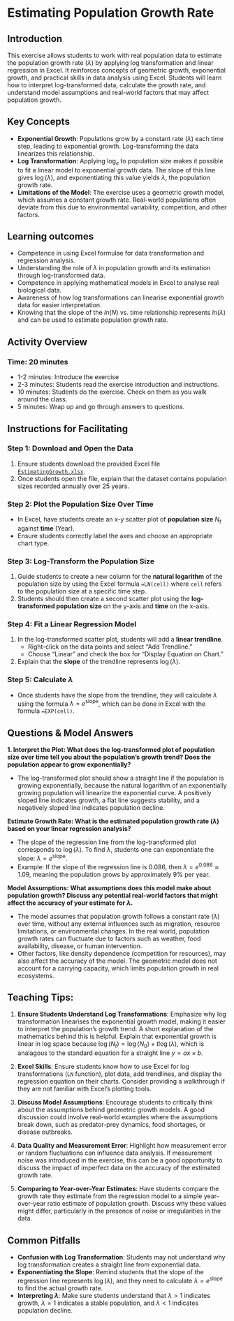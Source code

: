 # Estimating Population Growth Rate

## Introduction

This exercise allows students to work with real population data to estimate the population growth rate ($\lambda$) by applying log transformation and linear regression in Excel. It reinforces concepts of geometric growth, exponential growth, and practical skills in data analysis using Excel. Students will learn how to interpret log-transformed data, calculate the growth rate, and understand model assumptions and real-world factors that may affect population growth.

## Key Concepts
- **Exponential Growth**: Populations grow by a constant rate ($\lambda$) each time step, leading to exponential growth. Log-transforming the data linearizes this relationship.
- **Log Transformation**: Applying $\log_e$ to population size makes it possible to fit a linear model to exponential growth data. The slope of this line gives $\log(\lambda)$, and exponentiating this value yields $\lambda$, the population growth rate.
- **Limitations of the Model**: The exercise uses a geometric growth model, which assumes a constant growth rate. Real-world populations often deviate from this due to environmental variability, competition, and other factors.

## Learning outcomes

- Competence in using Excel formulae for data transformation and regression analysis.
- Understanding the role of $\lambda$ in population growth and its estimation through log-transformed data.
- Competence in applying mathematical models in Excel to analyse real biological data.
- Awareness of how log transformations can linearise exponential growth data for easier interpretation.
- Knowing that the slope of the $ln(N)$ vs. time relationship represents $ln(\lambda)$ and can be used to estimate population growth rate.


## Activity Overview

### Time: 20 minutes
- 1-2 minutes: Introduce the exercise
- 2-3 minutes: Students read the exercise introduction and instructions.
- 10 minutes: Students do the exercise. Check on them as you walk around the class.
- 5 minutes: Wrap up and go through answers to questions.

## Instructions for Facilitating

### Step 1: Download and Open the Data
1. Ensure students download the provided Excel file [`EstimatingGrowth.xlsx`](https://www.dropbox.com/scl/fi/k9z32wndllofihsyhj728/EstimatingGrowth.xlsx?rlkey=7gukyzvdm4pv1wsbnljfymvx1&dl=1).
2. Once students open the file, explain that the dataset contains population sizes recorded annually over 25 years.

### Step 2: Plot the Population Size Over Time
- In Excel, have students create an x-y scatter plot of **population size** $N_t$ against **time** (Year).
- Ensure students correctly label the axes and choose an appropriate chart type.

### Step 3: Log-Transform the Population Size
1. Guide students to create a new column for the **natural logarithm** of the population size by using the Excel formula `=LN(cell)` where `cell` refers to the population size at a specific time step.
2. Students should then create a second scatter plot using the **log-transformed population size** on the y-axis and **time** on the x-axis.

### Step 4: Fit a Linear Regression Model
1. In the log-transformed scatter plot, students will add a **linear trendline**.
   - Right-click on the data points and select "Add Trendline."
   - Choose "Linear" and check the box for "Display Equation on Chart."
2. Explain that the **slope** of the trendline represents $\log(\lambda)$.

### Step 5: Calculate $\lambda$
- Once students have the slope from the trendline, they will calculate $\lambda$ using the formula $\lambda = e^{\text{slope}}$, which can be done in Excel with the formula `=EXP(cell)`.


## Questions & Model Answers

**1. Interpret the Plot: What does the log-transformed plot of population size over time tell you about the population's growth trend? Does the population appear to grow exponentially?**

- The log-transformed plot should show a straight line if the population is growing exponentially, because the natural logarithm of an exponentially growing population will linearize the exponential curve. A positively sloped line indicates growth, a flat line suggests stability, and a negatively sloped line indicates population decline.

   
**Estimate Growth Rate: What is the estimated population growth rate ($\lambda$) based on your linear regression analysis?**

- The slope of the regression line from the log-transformed plot corresponds to $\log(\lambda)$. To find $\lambda$, students one can exponentiate the slope: $\lambda = e^{\text{slope}}$.
- Example: If the slope of the regression line is 0.086, then $\lambda = e^{0.086} \approx 1.09$, meaning the population grows by approximately 9% per year.
   
**Model Assumptions: What assumptions does this model make about population growth? Discuss any potential real-world factors that might affect the accuracy of your estimate for $\lambda$.**

- The model assumes that population growth follows a constant rate ($\lambda$) over time, without any external influences such as migration, resource limitations, or environmental changes. In the real world, population growth rates can fluctuate due to factors such as weather, food availability, disease, or human intervention.
- Other factors, like density dependence (competition for resources), may also affect the accuracy of the model. The geometric model does not account for a carrying capacity, which limits population growth in real ecosystems.


## Teaching Tips:

1. **Ensure Students Understand Log Transformations**: Emphasize why log transformation linearises the exponential growth model, making it easier to interpret the population's growth trend. A short explanation of the mathematics behind this is helpful. Explain that exponential growth is linear in log space because $\log(N_t) = \log(N_0) + t\log(\lambda)$, which is analagous to the standard equation for a straight line $y = ax \times b$.
   
2. **Excel Skills**: Ensure students know how to use Excel for log transformations (`LN` function), plot data, add trendlines, and display the regression equation on their charts. Consider providing a walkthrough if they are not familiar with Excel’s plotting tools.

3. **Discuss Model Assumptions**: Encourage students to critically think about the assumptions behind geometric growth models. A good discussion could involve real-world examples where the assumptions break down, such as predator-prey dynamics, food shortages, or disease outbreaks.

4. **Data Quality and Measurement Error**: Highlight how measurement error or random fluctuations can influence data analysis. If measurement noise was introduced in the exercise, this can be a good opportunity to discuss the impact of imperfect data on the accuracy of the estimated growth rate.

5. **Comparing to Year-over-Year Estimates**: Have students compare the growth rate they estimate from the regression model to a simple year-over-year ratio estimate of population growth. Discuss why these values might differ, particularly in the presence of noise or irregularities in the data.

## Common Pitfalls

- **Confusion with Log Transformation**: Students may not understand why log transformation creates a straight line from exponential data. 
- **Exponentiating the Slope**: Remind students that the slope of the regression line represents $\log(\lambda)$, and they need to calculate $\lambda = e^{\text{slope}}$ to find the actual growth rate.
- **Interpreting $\lambda$**: Make sure students understand that $\lambda > 1$ indicates growth, $\lambda = 1$ indicates a stable population, and $\lambda < 1$ indicates population decline.


